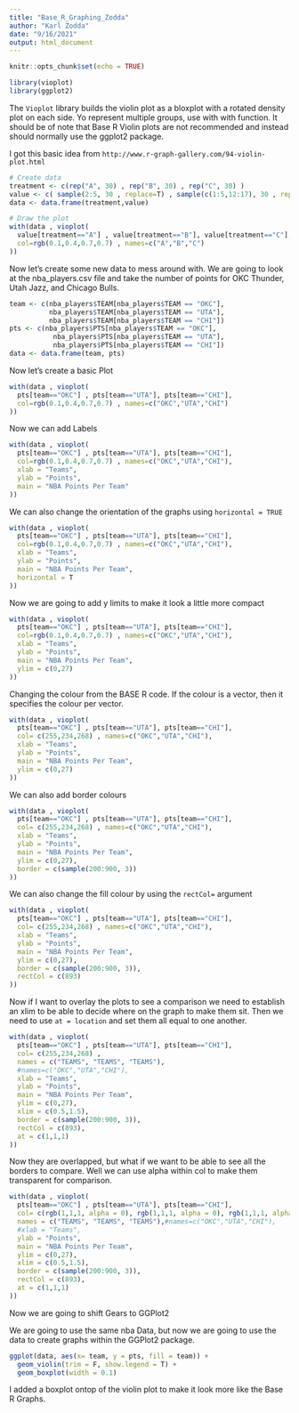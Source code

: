 ```yaml
---
title: "Base_R_Graphing_Zodda"
author: "Karl Zodda"
date: "9/16/2021"
output: html_document
---
```


```r
knitr::opts_chunk$set(echo = TRUE)
```

```r
library(vioplot)
library(ggplot2)
```
The `Vioplot` library builds the violin plot as a bloxplot with a rotated density plot on each side. Yo represent multiple groups, use with with function. It should be of note that Base R Violin plots are not recommended and instead should normally use the ggplot2 package. 

I got this basic idea from `http://www.r-graph-gallery.com/94-violin-plot.html`
```r
# Create data
treatment <- c(rep("A", 30) , rep("B", 30) , rep("C", 30) )
value <- c( sample(2:5, 30 , replace=T) , sample(c(1:5,12:17), 30 , replace=T), sample(1:7, 30 , replace=T) )
data <- data.frame(treatment,value)

# Draw the plot
with(data , vioplot( 
  value[treatment=="A"] , value[treatment=="B"], value[treatment=="C"],  
  col=rgb(0.1,0.4,0.7,0.7) , names=c("A","B","C") 
))

```
Now let's create some new data to mess around with. We are going to look at the nba_players.csv file and take the number of points for OKC Thunder, Utah Jazz, and Chicago Bulls. 
```r
team <- c(nba_players$TEAM[nba_players$TEAM == "OKC"],
          nba_players$TEAM[nba_players$TEAM == "UTA"],
          nba_players$TEAM[nba_players$TEAM == "CHI"])
pts <- c(nba_players$PTS[nba_players$TEAM == "OKC"],
           nba_players$PTS[nba_players$TEAM == "UTA"],
           nba_players$PTS[nba_players$TEAM == "CHI"])
data <- data.frame(team, pts)

```
Now let's create a basic Plot
```r
with(data , vioplot( 
  pts[team=="OKC"] , pts[team=="UTA"], pts[team=="CHI"],  
  col=rgb(0.1,0.4,0.7,0.7) , names=c("OKC","UTA","CHI") 
))
```
Now we can add Labels
```r
with(data , vioplot( 
  pts[team=="OKC"] , pts[team=="UTA"], pts[team=="CHI"],  
  col=rgb(0.1,0.4,0.7,0.7) , names=c("OKC","UTA","CHI"),
  xlab = "Teams",
  ylab = "Points",
  main = "NBA Points Per Team"
))
```
We can also change the orientation of the graphs using `horizontal = TRUE`
```r
with(data , vioplot( 
  pts[team=="OKC"] , pts[team=="UTA"], pts[team=="CHI"],  
  col=rgb(0.1,0.4,0.7,0.7) , names=c("OKC","UTA","CHI"),
  xlab = "Teams",
  ylab = "Points",
  main = "NBA Points Per Team",
  horizontal = T
))
```
Now we are going to add y limits to make it look a little more compact
```r
with(data , vioplot( 
  pts[team=="OKC"] , pts[team=="UTA"], pts[team=="CHI"],  
  col=rgb(0.1,0.4,0.7,0.7) , names=c("OKC","UTA","CHI"),
  xlab = "Teams",
  ylab = "Points",
  main = "NBA Points Per Team",
  ylim = c(0,27)
))
```
Changing the colour from the BASE R code. If the colour is a vector, then it specifies the colour per vector. 

```r
with(data , vioplot( 
  pts[team=="OKC"] , pts[team=="UTA"], pts[team=="CHI"],  
  col= c(255,234,268) , names=c("OKC","UTA","CHI"),
  xlab = "Teams",
  ylab = "Points",
  main = "NBA Points Per Team",
  ylim = c(0,27)
))
```
We can also add border colours
```r
with(data , vioplot( 
  pts[team=="OKC"] , pts[team=="UTA"], pts[team=="CHI"],  
  col= c(255,234,268) , names=c("OKC","UTA","CHI"),
  xlab = "Teams",
  ylab = "Points",
  main = "NBA Points Per Team",
  ylim = c(0,27),
  border = c(sample(200:900, 3))
))
```
We can also change the fill colour by using the `rectCol=` argument
```r
with(data , vioplot( 
  pts[team=="OKC"] , pts[team=="UTA"], pts[team=="CHI"],  
  col= c(255,234,268) , names=c("OKC","UTA","CHI"),
  xlab = "Teams",
  ylab = "Points",
  main = "NBA Points Per Team",
  ylim = c(0,27),
  border = c(sample(200:900, 3)),
  rectCol = c(893)
))
```
Now if I want to overlay the plots to see a comparison we need to establish an xlim to be able to decide where on the graph to make them sit. Then we need to use `at = location` and set them all equal to one another.

```r
with(data , vioplot( 
  pts[team=="OKC"] , pts[team=="UTA"], pts[team=="CHI"],  
  col= c(255,234,268) , 
  names = c("TEAMS", "TEAMS", "TEAMS"),
  #names=c("OKC","UTA","CHI"),
  xlab = "Teams",
  ylab = "Points",
  main = "NBA Points Per Team",
  ylim = c(0,27),
  xlim = c(0.5,1.5),
  border = c(sample(200:900, 3)),
  rectCol = c(893),
  at = c(1,1,1)
))
```
Now they are overlapped, but what if we want to be able to see all the borders to compare. Well we can use alpha within col to make them transparent for comparison.
```r
with(data , vioplot( 
  pts[team=="OKC"] , pts[team=="UTA"], pts[team=="CHI"],  
  col= c(rgb(1,1,1, alpha = 0), rgb(1,1,1, alpha = 0), rgb(1,1,1, alpha = 0)) , 
  names = c("TEAMS", "TEAMS", "TEAMS"),#names=c("OKC","UTA","CHI"),
  #xlab = "Teams",
  ylab = "Points",
  main = "NBA Points Per Team",
  ylim = c(0,27),
  xlim = c(0.5,1.5),
  border = c(sample(200:900, 3)),
  rectCol = c(893),
  at = c(1,1,1)
))
```
Now we are going to shift Gears to GGPlot2

We are going to use the same nba Data, but now we are going to use the data to create graphs within the GGPlot2 package. 


```r
ggplot(data, aes(x= team, y = pts, fill = team)) + 
  geom_violin(trim = F, show.legend = T) + 
  geom_boxplot(width = 0.1)
```
I added a boxplot ontop of the violin plot to make it look more like the Base R Graphs. 
